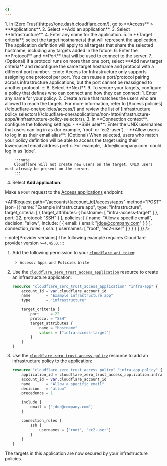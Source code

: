 ```yaml
---
{}
---
```



<Tabs syncKey="dashPlusAPI">
<TabItem label="Dashboard">
1. In [Zero Trust](https://one.dash.cloudflare.com/), go to **Access** > **Applications**.
2. Select **Add an application**.
3. Select **Infrastructure**.
4. Enter any name for the application.
5. In **Target criteria**, select the target hostname(s) that will represent the application. The application definition will apply to all targets that share the selected hostname, including any targets added in the future.
6. Enter the **Protocol** and **Port** that will be used to connect to the server.
7. (Optional) If a protocol runs on more than one port, select **Add new target criteria** and reconfigure the same target hostname and protocol with a different port number.
	:::note
	Access for Infrastructure only supports assigning one protocol per port. You can reuse a port/protocol pairing across infrastructure applications, but the port cannot be reassigned to another protocol.
	:::
8. Select **Next**.
9. To secure your targets, configure a policy that defines who can connect and how they can connect:
	1. Enter any name for your policy.
	2. Create a rule that matches the users who are allowed to reach the targets. For more information, refer to [Access policies](/cloudflare-one/policies/access/) and review the list of [infrastructure policy selectors](/cloudflare-one/applications/non-http/infrastructure-apps/#infrastructure-policy-selectors).
	3. In **Connection context**, configure the following settings:
		- **SSH user**: Enter the UNIX usernames that users can log in as (for example, `root` or `ec2-user`).
		- **Allow users to log in as their email alias**: (Optional) When selected, users who match your policy definition will be able to access the target using their lowercased email address prefix. For example, `Jdoe@company.com` could log in as `jdoe`.

		:::note
		Cloudflare will not create new users on the target. UNIX users must already be present on the server.
		:::
4. Select **Add application**.
</TabItem>
<TabItem label="API">

Make a `POST` request to the [Access applications](/api/resources/zero_trust/subresources/access/subresources/applications/methods/create/) endpoint:

<APIRequest
  path="/accounts/{account_id}/access/apps"
  method="POST"
  json={{
    name: "Example infrastructure app",
    type: "infrastructure",
    target_criteria: [
      {
        target_attributes: {
          hostname: [
            "infra-access-target"
          ]
        },
        port: 22,
        protocol: "SSH"
      }
    ],
    policies: [
      {
        name: "Allow a specific email",
        decision: "allow",
        include: [
          {
            email: {
              email: "jdoe@company.com"
            }
          }
        ],
        connection_rules: {
          ssh: {
            usernames: [
              "root",
              "ec2-user"
            ]
          }
        }
      }
    ]
  }}
/>

</TabItem>
<TabItem label="Terraform (v4)">

:::note[Provider versions]
The following example requires Cloudflare provider version `>=4.45.0`.
:::

1. Add the following permission to your [`cloudflare_api_token`](https://registry.terraform.io/providers/cloudflare/cloudflare/4.45.0/docs/resources/api_token):
	- `Access: Apps and Policies Write`

2. Use the [`cloudflare_zero_trust_access_application`](https://registry.terraform.io/providers/cloudflare/cloudflare/4.45.0/docs/resources/zero_trust_access_application) resource to create an infrastructure application:

	```tf
	resource "cloudflare_zero_trust_access_application" "infra-app" {
		account_id = var.cloudflare_account_id
		name       = "Example infrastructure app"
		type       = "infrastructure"

		target_criteria {
			port     = 22
			protocol = "SSH"
			target_attributes {
				name = "hostname"
				values = ["infra-access-target"]
			}
		}
	}
	```

3. Use the [`cloudflare_zero_trust_access_policy`](https://registry.terraform.io/providers/cloudflare/cloudflare/4.45.0/docs/resources/zero_trust_access_policy) resource to add an infrastructure policy to the application:

	```tf
	resource "cloudflare_zero_trust_access_policy" "infra-app-policy" {
		application_id = cloudflare_zero_trust_access_application.infra-app.id
		account_id = var.cloudflare_account_id
		name       = "Allow a specific email"
		decision   = "allow"
		precedence = 1

		include {
			email = ["jdoe@company.com"]
		}

		connection_rules {
			ssh {
				usernames = ["root", "ec2-user"]
			}
		}
	}
	```
</TabItem>
</Tabs>

The targets in this application are now secured by your infrastructure policies.
